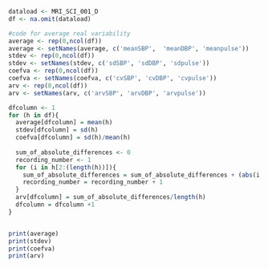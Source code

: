 ```r
dataload <- MRI_SCI_001_D
df <- na.omit(dataload)
```


```r
#code for average real variability
average <- rep(0,ncol(df))
average <- setNames(average, c('meanSBP',  'meanDBP', 'meanpulse'))
stdev <- rep(0,ncol(df))
stdev <- setNames(stdev, c('sdSBP', 'sdDBP', 'sdpulse'))
coefva <- rep(0,ncol(df))
coefva <- setNames(coefva, c('cvSBP', 'cvDBP', 'cvpulse'))
arv <- rep(0,ncol(df))
arv <- setNames(arv, c('arvSBP', 'arvDBP', 'arvpulse'))

dfcolumn <- 1
for (h in df){
  average[dfcolumn] = mean(h)
  stdev[dfcolumn] = sd(h)
  coefva[dfcolumn] = sd(h)/mean(h)
  
  sum_of_absolute_differences <- 0 
  recording_number <- 1
  for (i in h[2:(length(h))]){
    sum_of_absolute_differences = sum_of_absolute_differences + (abs(i - h[recording_number]))
    recording_number = recording_number + 1
  }
  arv[dfcolumn] = sum_of_absolute_differences/length(h)
  dfcolumn = dfcolumn +1
}


print(average)
print(stdev)
print(coefva)
print(arv)


```



